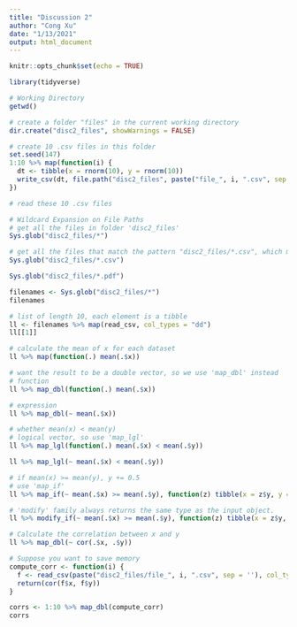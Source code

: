 ```yaml
---
title: "Discussion 2"
author: "Cong Xu"
date: "1/13/2021"
output: html_document
---
```


```r
knitr::opts_chunk$set(echo = TRUE)
```

```r
library(tidyverse)
```

```r
# Working Directory
getwd()
```

```r
# create a folder "files" in the current working directory
dir.create("disc2_files", showWarnings = FALSE)
```

```r
# create 10 .csv files in this folder
set.seed(147)
1:10 %>% map(function(i) {
  dt <- tibble(x = rnorm(10), y = rnorm(10))
  write_csv(dt, file.path("disc2_files", paste("file_", i, ".csv", sep = '')))
})
```

```r
# read these 10 .csv files

# Wildcard Expansion on File Paths
# get all the files in folder 'disc2_files'
Sys.glob("disc2_files/*") 
```

```r
# get all the files that match the pattern "disc2_files/*.csv", which means .csv files in folder "disc2_files"
Sys.glob("disc2_files/*.csv") 
```

```r
Sys.glob("disc2_files/*.pdf")
```

```r
filenames <- Sys.glob("disc2_files/*")
filenames
```

```r
# list of length 10, each element is a tibble
ll <- filenames %>% map(read_csv, col_types = "dd")
ll[[1]]
```

```r
# calculate the mean of x for each dataset
ll %>% map(function(.) mean(.$x))
```

```r
# want the result to be a double vector, so we use 'map_dbl' instead
# function
ll %>% map_dbl(function(.) mean(.$x))
```

```r
# expression
ll %>% map_dbl(~ mean(.$x))
```

```r
# whether mean(x) < mean(y)
# logical vector, so use 'map_lgl'
ll %>% map_lgl(function(.) mean(.$x) < mean(.$y))
```

```r
ll %>% map_lgl(~ mean(.$x) < mean(.$y))
```

```r
# if mean(x) >= mean(y), y += 0.5
# use 'map_if'
ll %>% map_if(~ mean(.$x) >= mean(.$y), function(z) tibble(x = z$y, y = z$y + 0.5))
```

```r
# 'modify' family always returns the same type as the input object.
ll %>% modify_if(~ mean(.$x) >= mean(.$y), function(z) tibble(x = z$y, y = z$y + 0.5))
```

```r
# Calculate the correlation between x and y
ll %>% map_dbl(~ cor(.$x, .$y))
```

```r
# Suppose you want to save memory
compute_corr <- function(i) {
  f <- read_csv(paste("disc2_files/file_", i, ".csv", sep = ''), col_types = cols())
  return(cor(f$x, f$y))
}

corrs <- 1:10 %>% map_dbl(compute_corr)
corrs
```